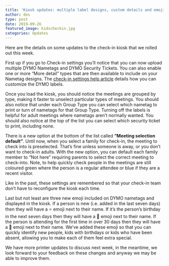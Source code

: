 ```yaml
---
title: 'Kiosk updates: multiple label designs, custom details and emoji ⭐ 🎁 👋'
author: des
type: post
date: 2019-09-26
featured_image: kidscheckin.jpg
categories: Updates
---
```


Here are the details on some updates to the check-in kiosk that we rolled out this week.

First up if you go to Check-in settings you’ll notice that you can now upload multiple DYMO Nametags and DYMO Security Tickets. You can also enable one or more “More detail” types that are then available to include on your Nametag designs. The [check-in settings help article](https://help.ucareapp.com/hc/en-us/articles/202205210-Changing-check-in-settings) details how you can customize the DYMO labels.

Once you load the kiosk, you should notice the meetings are grouped by type, making it faster to unselect particular types of meetings. You should also notice that under each Group Type you can select which nametag to print or turn of nametags for that Group Type. Turning off the labels is helpful for adult meetings where nametags aren’t normally wanted. You should also notice at the top of the list you can select which security ticket to print, including none.

There is a new option at the bottom of the list called **“Meeting selection default”**. Until now, when you select a family for check-in, the meeting to check into is preselected. That’s fine unless someone is away, or you don’t want to check-in adults. With the new option, you can default each family member to “Not here” requiring parents to select the correct meeting to check-into. Note, to help quickly check people in the meetings are still coloured green where the person is a regular attendee or blue if they are a recent visitor.

Like in the past, these settings are remembered so that your check-in team don’t have to reconfigure the kiosk each time.

Last but not least are three new emoji included on DYMO nametags and displayed in the kiosk. If a person is new (i.e. added in the last seven days) then they will have a ⭐ emoji next to their name. If it’s the person’s birthday in the next seven days then they will have a 🎁 emoji next to their name. If the person is attending for the first time in over 30 days then they will have a 👋 emoji next to their name. We’ve added these emoji so that you can quickly identify new people, kids with birthdays or kids who have been absent, allowing you to make each of them feel extra special.

We have more printer updates to discuss next week, in the meantime, we look forward to your feedback on these changes and anyway we may be able to improve them.
